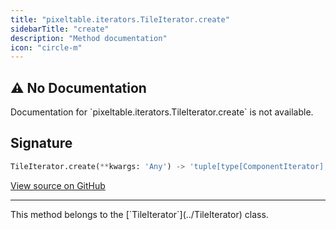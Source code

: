 ```yaml
---
title: "pixeltable.iterators.TileIterator.create"
sidebarTitle: "create"
description: "Method documentation"
icon: "circle-m"
---
```

## ⚠️ No Documentation

<Warning>
Documentation for `pixeltable.iterators.TileIterator.create` is not available.
</Warning>

## Signature

```python
TileIterator.create(**kwargs: 'Any') -> 'tuple[type[ComponentIterator], dict[str, Any]]'
```

<a href="https://github.com/pixeltable/pixeltable/blob/main/pixeltable/iterators/base.py#L51" target="_self">View source on GitHub</a>


---

<Note>
This method belongs to the [`TileIterator`](../TileIterator) class.
</Note>
